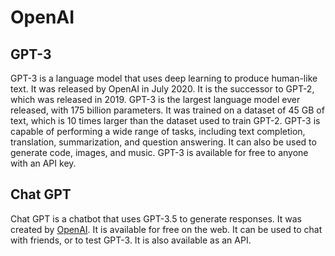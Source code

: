 # OpenAI 

## GPT-3

GPT-3 is a language model that uses deep learning to produce human-like text. It was released by OpenAI in July 2020. It is the successor to GPT-2, which was released in 2019. GPT-3 is the largest language model ever released, with 175 billion parameters. It was trained on a dataset of 45 GB of text, which is 10 times larger than the dataset used to train GPT-2. GPT-3 is capable of performing a wide range of tasks, including text completion, translation, summarization, and question answering. It can also be used to generate code, images, and music. GPT-3 is available for free to anyone with an API key.

## Chat GPT

Chat GPT is a chatbot that uses GPT-3.5 to generate responses. It was created by [OpenAI](https://openai.com/). It is available for free on the web. It can be used to chat with friends, or to test GPT-3. It is also available as an API.